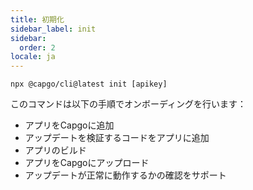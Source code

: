 ```yaml
---
title: 初期化
sidebar_label: init
sidebar:
  order: 2
locale: ja
---
```


`npx @capgo/cli@latest init [apikey]`

このコマンドは以下の手順でオンボーディングを行います：

- アプリをCapgoに追加
- アップデートを検証するコードをアプリに追加
- アプリのビルド
- アプリをCapgoにアップロード
- アップデートが正常に動作するかの確認をサポート
